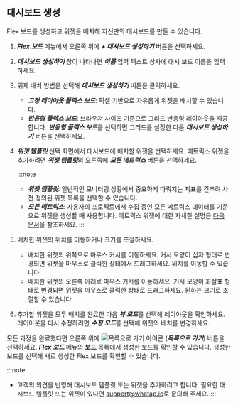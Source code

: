 ## 대시보드 생성

Flex 보드를 생성하고 위젯을 배치해 자신만의 대시보드를 만들 수 있습니다.

1. ***Flex 보드*** 메뉴에서 오른쪽 위에 ***+ 대시보드 생성하기*** 버튼을 선택하세요.

1. ***대시보드 생성하기*** 창이 나타나면 ***이름*** 입력 텍스트 상자에 대시 보드 이름을 입력하세요.

1. 위제 배치 방법을 선택해 ***대시보드 생성하기*** 버튼을 클릭하세요.
    * ***고정 레이아웃 플렉스 보드***: 픽셀 기반으로 자유롭게 위젯을 배치할 수 있습니다.
    * ***반응형 플렉스 보드***: 브라우저 사이즈 기준으로 그리드 반응형 레이아웃을 제공합니다. ***반응형 플렉스 보드***를 선택하면 그리드를 설정한 다음 ***대시보드 생성하기*** 버튼을 선택하세요.

1. ***위젯 템플릿*** 선택 화면에서 대시보드에 배치할 위젯을 선택하세요. 메트릭스 위젯을 추가하려면 ***위젯 템플릿***의 오른쪽에 ***모든 메트릭스*** 버튼을 선택하세요.

    :::note
    * ***위젯 템플릿***: 일반적인 모니터링 상황에서 중요하게 다뤄지는 지표를 간추려 사전 정의된 위젯 목록을 선택할 수 있습니다.
    * ***모든 메트릭스***: 사용자의 프로젝트에서 수집 중인 모든 메트릭스 데이터를 기준으로 위젯을 생성할 때 사용합니다. 메트릭스 위젯에 대한 자세한 설명은 [다음 문서](flexboard-metric-widget)을 참조하세요.
    :::

1. 배치한 위젯의 위치를 이동하거나 크기를 조절하세요.

    * 배치한 위젯의 위쪽으로 마우스 커서를 이동하세요. 커서 모양이 십자 형태로 변경되면 위젯을 마우스로 클릭한 상태에서 드래그하세요. 위치를 이동할 수 있습니다.
    * 배치한 위젯의 오른쪽 아래로 마우스 커서를 이동하세요. 커서 모양이 화살표 형태로 변경되면 위젯을 마우스로 클릭한 상태로 드래그하세요. 원하는 크기로 조절할 수 있습니다.

1. 추가할 위젯을 모두 배치를 완료한 다음 ***뷰 모드***를 선택해 레이아웃을 확인하세요. 레이아웃을 다시 수정하려면 ***수정 모드***를 선택해 위젯의 배치를 변경하세요.

모든 과정을 완료했다면 오른쪽 위에 ![목록으로 가기 아이콘](/img/ico-exit.svg) (***목록으로 가기***) 버튼을 선택하세요. ***Flex 보드*** 메뉴의 **보드** 목록에서 생성한 보드를 확인할 수 있습니다. 생성한 보드를 선택해 새로 생성한 Flex 보드를 확인할 수 있습니다.

:::note
* 고객의 의견을 반영해 대시보드 템플릿 또는 위젯을 추가하려고 합니다. 필요한 대시보드 템플릿 또는 위젯이 있다면 [support@whatap.io](mailto:support@whatap.io)로 문의해 주세요.
:::